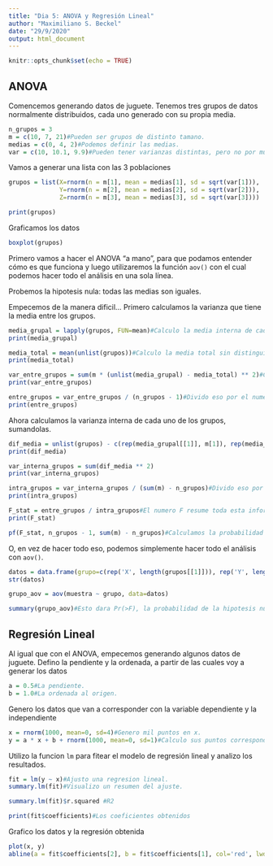 ---
title: "Dia 5: ANOVA y Regresión Lineal"
author: "Maximiliano S. Beckel"
date: "29/9/2020"
output: html_document
---

```{r setup, include=FALSE}
knitr::opts_chunk$set(echo = TRUE)
```

## ANOVA

Comencemos generando datos de juguete.
Tenemos tres grupos de datos normalmente distribuidos, cada uno generado con su propia media.

```{r anova1}
n_grupos = 3
m = c(10, 7, 21)#Pueden ser grupos de distinto tamano.
medias = c(0, 4, 2)#Podemos definir las medias.
var = c(10, 10.1, 9.9)#Pueden tener varianzas distintas, pero no por mucho.
```

Vamos a generar una lista con las 3 poblaciones
```{r anova2}
grupos = list(X=rnorm(n = m[1], mean = medias[1], sd = sqrt(var[1])), 
              Y=rnorm(n = m[2], mean = medias[2], sd = sqrt(var[2])), 
              Z=rnorm(n = m[3], mean = medias[3], sd = sqrt(var[3])))

print(grupos)
```

Graficamos los datos
```{r anova3}
boxplot(grupos)
```

Primero vamos a hacer el ANOVA "a mano", para que podamos entender cómo es que funciona y luego utilizaremos la función `aov()` con el cual podemos hacer todo el análisis en una sola línea.

Probemos la hipotesis nula: todas las medias son iguales.

Empecemos de la manera dificil...
Primero calculamos la varianza que tiene la media entre los grupos.
```{r anova4}
media_grupal = lapply(grupos, FUN=mean)#Calculo la media interna de cada grupo.
print(media_grupal)

media_total = mean(unlist(grupos))#Calculo la media total sin distinguir grupos.
print(media_total)

var_entre_grupos = sum(m * (unlist(media_grupal) - media_total) ** 2)#Calculo la varianza de las medias de los grupos respecto a la total, pesando por el tamano de cada grupo.
print(var_entre_grupos)

entre_grupos = var_entre_grupos / (n_grupos - 1)#Divido eso por el numero de grupos menos uno.
print(entre_grupos)
```

Ahora calculamos la varianza interna de cada uno de los grupos, sumandolas.
```{r anova5}
dif_media = unlist(grupos) - c(rep(media_grupal[[1]], m[1]), rep(media_grupal[[2]], m[2]), rep(media_grupal[[3]], m[3]))#Calculo la diferencia de cada muestra a la media de su grupo.
print(dif_media)

var_interna_grupos = sum(dif_media ** 2)
print(var_interna_grupos)

intra_grupos = var_interna_grupos / (sum(m) - n_grupos)#Divido eso por el numero total de observaciones menos el numero de grupos.
print(intra_grupos)

F_stat = entre_grupos / intra_grupos#El numero F resume toda esta informacion.
print(F_stat)

pf(F_stat, n_grupos - 1, sum(m) - n_grupos)#Calculamos la probabilidad de que sean distintas las medias.
```

O, en vez de hacer todo eso, podemos simplemente hacer todo el análisis con `aov()`.
```{r anova6}
datos = data.frame(grupo=c(rep('X', length(grupos[[1]])), rep('Y', length(grupos[[2]])), rep('Z', length(grupos[[3]]))), muestra=c(grupos$X, grupos$Y, grupos$Z))
str(datos)

grupo_aov = aov(muestra ~ grupo, data=datos)

summary(grupo_aov)#Esto dara Pr(>F), la probabilidad de la hipotesis nula (o sea, de que NO sean distintas las medias).

```


## Regresión Lineal

Al igual que con el ANOVA, empecemos generando algunos datos de juguete.
Defino la pendiente y la ordenada, a partir de las cuales voy a generar los datos 
```{r regresion1}
a = 0.5#La pendiente.
b = 1.0#La ordenada al origen.
```

Genero los datos que van a corresponder con la variable dependiente y la independiente
```{r regresion2}
x = rnorm(1000, mean=0, sd=4)#Genero mil puntos en x.
y = a * x + b + rnorm(1000, mean=0, sd=1)#Calculo sus puntos correspondientes en y, con cierto ruido.

```

Utilizo la funcion `lm` para fitear el modelo de regresión lineal y analizo los resultados.
```{r regresion4}
fit = lm(y ~ x)#Ajusto una regresion lineal.
summary.lm(fit)#Visualizo un resumen del ajuste.

summary.lm(fit)$r.squared #R2

print(fit$coefficients)#Los coeficientes obtenidos
```

Grafico los datos y la regresión obtenida
```{r regresion3}
plot(x, y)
abline(a = fit$coefficients[2], b = fit$coefficients[1], col='red', lwd=2)#Dibujo una linea roja que corresponde al ajuste.
```

